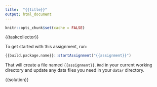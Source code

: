 ```yaml
---
title:  "{{title}}"
output: html_document
---
```


```r
knitr::opts_chunk$set(cache = FALSE)
```

{{taskcollector}}

To get started with this assignment, run:

```r
{{build.package.name}}::startAssignment("{{assignment}}")
```

That will create a file named `{{assignment}}.Rmd` in your current working directory and update any data files you need in your `data/` directory.

{{solution}}

